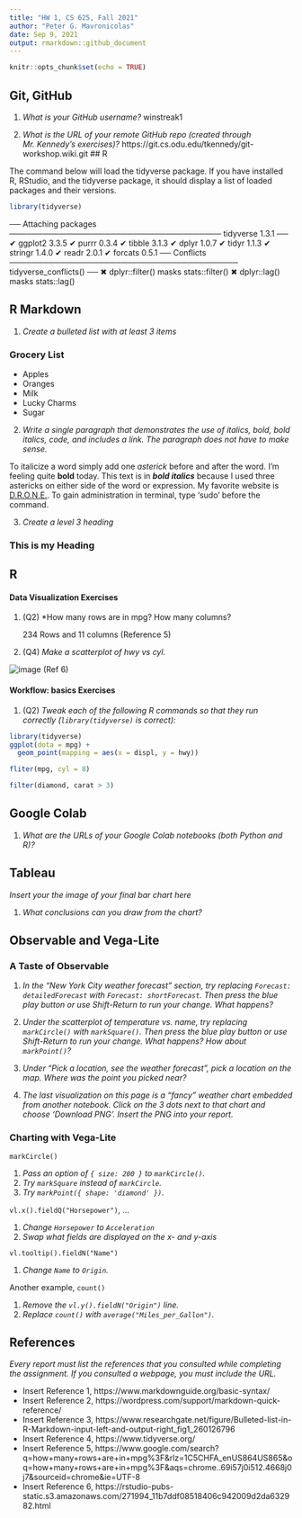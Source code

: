 ```yaml
---
title: "HW 1, CS 625, Fall 2021"
author: "Peter G. Mavronicolas"
date: Sep 9, 2021
output: rmarkdown::github_document
---
```


```r
knitr::opts_chunk$set(echo = TRUE)
```

## Git, GitHub

1. *What is your GitHub username?* winstreak1

2. *What is the URL of your remote GitHub repo (created through Mr. Kennedy's exercises)?* https://git.cs.odu.edu/tkennedy/git-workshop.wiki.git
## R

The command below will load the tidyverse package.  If you have installed R, RStudio, and the tidyverse package, it should display a list of loaded packages and their versions.
```r
library(tidyverse)
```

── Attaching packages ────────────────────────────────────── tidyverse 1.3.1 ──
✔ ggplot2 3.3.5     ✔ purrr   0.3.4
✔ tibble  3.1.3     ✔ dplyr   1.0.7
✔ tidyr   1.1.3     ✔ stringr 1.4.0
✔ readr   2.0.1     ✔ forcats 0.5.1
── Conflicts ───────────────────────────────────────── tidyverse_conflicts() ──
✖ dplyr::filter() masks stats::filter()
✖ dplyr::lag()    masks stats::lag()

## R Markdown 

1. *Create a bulleted list with at least 3 items*

### Grocery List
* Apples
* Oranges
* Milk
* Lucky Charms
* Sugar

2. *Write a single paragraph that demonstrates the use of italics, bold, bold italics, code, and includes a link. The paragraph does not have to make sense.*

To italicize a word simply add one *asterick* before and after the word. I'm feeling quite **bold** today. This text is in ***bold italics*** because I used three astericks on either side of the word or expression. My favorite website is [D.R.O.N.E.](https://dynamicremotelyoperatednavigationequipment.com/). To gain administration in terminal, type 'sudo' before the command.

3. *Create a level 3 heading*

<h3>This is my Heading</h3>


## R 

#### Data Visualization Exercises

1. (Q2) *How many rows are in mpg? How many columns?  

     234 Rows and 11 columns (Reference 5)

1. (Q4) *Make a scatterplot of hwy vs cyl.*

![image](https://user-images.githubusercontent.com/17502942/131251693-a5b17bf5-0830-46bc-9d3e-111ed880e5fc.png) (Ref 6)


#### Workflow: basics Exercises

1. (Q2) *Tweak each of the following R commands so that they run correctly (`library(tidyverse)` is correct):*

```r
library(tidyverse)
ggplot(dota = mpg) + 
  geom_point(mapping = aes(x = displ, y = hwy))

fliter(mpg, cyl = 8)

filter(diamond, carat > 3)
```

## Google Colab

1. *What are the URLs of your Google Colab notebooks (both Python and R)?*

## Tableau

*Insert your the image of your final bar chart here*

1. *What conclusions can you draw from the chart?*

## Observable and Vega-Lite

### A Taste of Observable

1. *In the "New York City weather forecast" section, try replacing `Forecast: detailedForecast` with `Forecast: shortForecast`. Then press the blue play button  or use Shift-Return to run your change. What happens?*

1. *Under the scatterplot of temperature vs. name, try replacing `markCircle()` with `markSquare()`. Then press the blue play button  or use Shift-Return to run your change. What happens? How about `markPoint()`?*

1. *Under "Pick a location, see the weather forecast", pick a location on the map.  Where was the point you picked near?*

1. *The last visualization on this page is a "fancy" weather chart embedded from another notebook.  Click on the 3 dots next to that chart and choose 'Download PNG'.  Insert the PNG into your report.*

### Charting with Vega-Lite

`markCircle()`

1. *Pass an option of `{ size: 200 }` to `markCircle()`.*
1. *Try `markSquare` instead of `markCircle`.*
1. *Try `markPoint({ shape: 'diamond' })`.*

`vl.x().fieldQ("Horsepower")`, ...

1. *Change `Horsepower` to `Acceleration`*
1. *Swap what fields are displayed on the x- and y-axis*

`vl.tooltip().fieldN("Name")`

1. *Change `Name` to `Origin`.*

Another example, `count()`

1. *Remove the `vl.y().fieldN("Origin")` line.*
1. *Replace `count()` with `average("Miles_per_Gallon")`.*

## References

*Every report must list the references that you consulted while completing the assignment. If you consulted a webpage, you must include the URL.*

* Insert Reference 1, https://www.markdownguide.org/basic-syntax/
* Insert Reference 2, https://wordpress.com/support/markdown-quick-reference/
* Insert Reference 3, https://www.researchgate.net/figure/Bulleted-list-in-R-Markdown-input-left-and-output-right_fig1_260126796
* Insert Reference 4, https://www.tidyverse.org/
* Insert Reference 5, https://www.google.com/search?q=how+many+rows+are+in+mpg%3F&rlz=1C5CHFA_enUS864US865&oq=how+many+rows+are+in+mpg%3F&aqs=chrome..69i57j0i512.4668j0j7&sourceid=chrome&ie=UTF-8
* Insert Reference 6, https://rstudio-pubs-static.s3.amazonaws.com/271994_11b7ddf08518406c942009d2da632982.html
